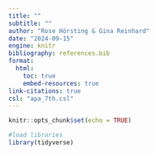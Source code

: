 ```yaml
---
title: ""
subtitle: ""
author: "Rose Hörsting & Gina Reinhard"
date: "2024-09-15"
engine: knitr
bibliography: references.bib
format: 
  html:
    toc: true
    embed-resources: true
link-citations: true
csl: "apa_7th.csl"
---
```



```r

knitr::opts_chunk$set(echo = TRUE)

```


```r

#load libraries
library(tidyverse)

```

